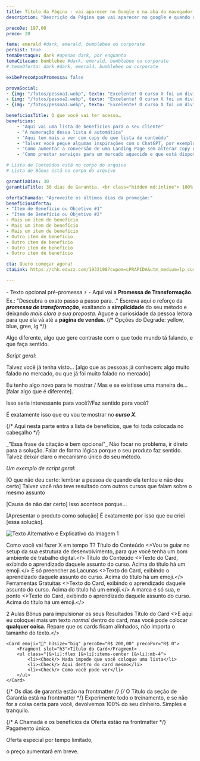 ```yaml
---
title: Título da Página - vai aparecer no Google e na aba do navegador | Sua Marca
description: "Descrição da Página que vai aparecer no google e quando o link for compratilhado no whatsapp, twitter, etc. Mantenha abaixo de 160 caracteres"

precoDe: 197,00
preco: 20

tema: emerald #dark, emerald, bumblebee ou corporate
persist: true
temaDestaque: dark #apenas dark, por enquanto
temaCitacao: bumblebee #dark, emerald, bumblebee ou corporate
# temaOferta: dark #dark, emerald, bumblebee ou corporate

exibePrecoAposPromessa: false

provaSocial:
- {img: "/fotos/pessoa1.webp", texto: "Excelente! O curso X foi um divisor de águas. Em apenas T meses, eu fui de A para B", nome: "Pessoa 1" }
- {img: "/fotos/pessoa2.webp", texto: "Excelente! O curso X foi um divisor de águas. Em apenas T meses, eu fui de A para B", nome: "Pessoa 2" }
- {img: "/fotos/pessoa1.webp", texto: "Excelente! O curso X foi um divisor de águas. Em apenas T meses, eu fui de A para B", nome: "Pessoa 3" }

beneficiosTitle: O que você vai ter acesso…
beneficios:
    - "Aqui vai uma lista de benefícios para o seu cliente"
    - "A numeração dessa lista é automática"
    - "Aqui tem mais a ver com copy do que lista de conteúdo"
    - "Talvez você pegue algumas inspirações com o ChatGPT, por exemplo"
    - "Como aumentar a conversão de uma Landing Page sem alterar copy ou design"
    - "Como prestar serviços para um mercado aquecido e que está disposto a pagar pela qualidade: o de Produtores Digitais"

# Lista de Conteúdos está no corpo do arquivo
# Lista de Bônus está no corpo do arquivo

garantiaDias: 30
garantiaTitle: 30 dias de Garantia. <br class="hidden md:inline"> 100% de Satisfação. Risco Zero.

ofertaChamada: "Aproveite os últimos dias da promoção:"
beneficiosOferta:
- "Item de Benefício ou Objetivo #1"
- "Item de Benefício ou Objetivo #2"
- Mais um item de benefício
- Mais um item de benefício
- Mais um item de benefício
- Outro item de benefício
- Outro item de benefício
- Outro item de benefício
- Outro item de benefício

cta: Quero começar agora!
ctaLink: https://chk.eduzz.com/1932198?cupom=LPRAPIDA&utm_medium=lp_curso_funil

---
```


<Layout frontmatter={frontmatter} >

<Fragment slot="pre-promessa">- Texto opcional pré-promessa <span class="text-white">⚡</span> -</Fragment>
<Fragment slot="promessa">Aqui vai a **Promessa de Transformação**. Ex.: "Descubra o exato passo a passo para..."</Fragment>
<Fragment slot="subpromessa">Escreva aqui o reforço da _**promessa de transformação**_, exaltando a **simplicidade** do seu método e deixando _mais clara a sua proposta_. Aguce a curiosidade da pessoa leitora para que ela vá até a **página de vendas**.</Fragment>
{/* Opções do Degrade: yellow, blue, gree, ig */}

Algo diferente, algo que gere contraste com o que todo mundo tá falando, e que faça sentido.

*Script geral:*

Talvez você já tenha visto… [algo que as pessoas já conhecem: algo muito falado no mercado, ou que já foi muito falado no mercado]

Eu tenho algo novo para te mostrar / Mas e se existisse uma maneira de… [falar algo que é diferente]. 

Isso seria interessante para você?/Faz sentido para você?

É exatamente isso que eu vou te mostrar no _**curso X**_.

{/* Aqui nesta parte entra a lista de benefícios, que foi toda colocada no cabeçalho */}

<Fragment slot="citacao">
_"Essa frase de citação é bem opcional"_
</Fragment>

<Fragment slot="copy-logica">
Não focar no problema, ir direto para a solução. Falar de forma lógica porque o seu produto faz sentido. Talvez deixar claro o mecanismo único do seu método.

*Um exemplo de script geral:*

[O que não deu certo: lembrar a pessoa de quando ela tentou e não deu certo] Talvez você não teve resultado com outros cursos que falam sobre o mesmo assunto

[Causa de não dar certo] Isso acontece porque…

[Apresentar o produto como solução] É exatamente por isso que eu criei [essa solução].

<img src={img1} alt="Texto Alternativo e Explicativo da Imagem 1"/>

</Fragment>

<Fragment slot="conteudosTitulo">Como você vai fazer X em tempo T?</Fragment>
<Fragment slot="conteudos">
    <Card emoji="🛠️">
        <Fragment slot="h3">Título do Conteúdo</Fragment>
        <>Vou te guiar no setup da sua estrutura de desenvolvimento, para que você tenha um bom ambiente de trabalho digital.</>
    </Card>
    <Card emoji="🚀">
        <Fragment slot="h3">Título do Conteúdo</Fragment>
        <>Texto do Card, exibindo o aprendizado daquele assunto do curso. Acima do título há um emoji.</>
    </Card>
    <Card emoji="🔎">
        <Fragment slot="h3">É só preencher as Lacunas</Fragment>
        <>Texto do Card, exibindo o aprendizado daquele assunto do curso. Acima do título há um emoji.</>
    </Card>
    <Card emoji="🏆">
        <Fragment slot="h3">Ferramentas Gratuitas</Fragment>
        <>Texto do Card, exibindo o aprendizado daquele assunto do curso. Acima do título há um emoji.</>
    </Card>
    <Card emoji="🎨">
        <Fragment slot="h3">A marca é só sua, e ponto</Fragment>
        <>Texto do Card, exibindo o aprendizado daquele assunto do curso. Acima do título há um emoji.</>
    </Card>
</Fragment>

<Fragment slot="bonusTitulo">2 Aulas Bônus para impulsionar os seus Resultados</Fragment>
<Fragment slot="bonus">
    <Card emoji="👩🏾‍💻" h3size="big" precoDe="R$ 97,00" precoPor="R$ 0">
        <Fragment slot="h3">Título do Card</Fragment>
        <>E aqui eu coloquei mais um texto *normal* dentro do card, mas você pode colocar **qualquer coisa.** Repare que os cards ficam alinhados, não importa o tamanho do texto.</>
    </Card>

    <Card emoji="📩" h3size="big" precoDe="R$ 200,00" precoPor="R$ 0">
        <Fragment slot="h3">Título do Card</Fragment>
        <ul class="[&>li]:flex [&>li]:items-center [&>li]:mb-4">
            <li><Check/> Nada impede que você coloque uma lista</li>
            <li><Check/> Aqui dentro do card mesmo</li>
            <li><Check/> Como você pode ver</li>
        </ul>
    </Card>

</Fragment>

{/* Os dias de garantia estão na frontmatter */}
{/* O Título da seção de Garantia está na frontmatter */}
<Fragment slot="garantiaTexto">
Experimente todo o treinamento, e se não for a coisa certa para você, devolvemos 100% do seu dinheiro. Simples e tranquilo.
</Fragment>

{/* A Chamada e os benefícios da Oferta estão na frontmatter */}
<Fragment slot="textoAposCta">
Pagamento único.

Oferta especial por tempo limitado, 

o preço aumentará em breve.
</Fragment>

</Layout>